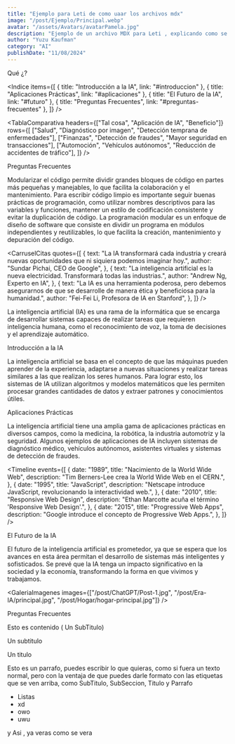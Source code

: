 ```yaml
---
title: "Ejemplo para Leti de como uaar los archivos mdx"
image: "/post/Ejemplo/Principal.webp"
avatar: "/assets/Avatars/avatarPamela.jpg"
description: "Ejemplo de un archivo MDX para Leti , explicando como se usa y como se estructura y como se ve"
author: "Yuzu Kaufman"
category: "AI"
publishDate: "11/08/2024"
---
```


<Parrafo> Qué ¿?</Parrafo>

<Indice
  items={[
    { title: "Introducción a la IA", link: "#introduccion" },
    { title: "Aplicaciones Prácticas", link: "#aplicaciones" },
    { title: "El Futuro de la IA", link: "#futuro" },
    { title: "Preguntas Frecuentes", link: "#preguntas-frecuentes" },
  ]}
/>

<TablaComparativa
  headers={["Tal cosa", "Aplicación de IA", "Beneficio"]}
  rows={[
    ["Salud", "Diagnóstico por imagen", "Detección temprana de enfermedades"],
    ["Finanzas", "Detección de fraudes", "Mayor seguridad en transacciones"],
    ["Automoción", "Vehículos autónomos", "Reducción de accidentes de tráfico"],
  ]}
/>

<Divider />

<Divider />

<SubTitulo id=""> Preguntas Frecuentes </SubTitulo>

<Accordion title="¿Por qué es importante modularizar?">
  <Parrafo>
    Modularizar el código permite dividir grandes bloques de código en partes más pequeñas y manejables, lo que facilita la
    colaboración y el mantenimiento.
  </Parrafo>
</Accordion>

<Accordion title="¿Como escribir coidgo limpio?">
  <Parrafo className="justify-normal italic">
    Para escribir código limpio es importante seguir buenas prácticas de programación, como utilizar nombres descriptivos para las
    variables y funciones, mantener un estilo de codificación consistente y evitar la duplicación de código.
  </Parrafo>
</Accordion>

<Accordion title="¿Qué es la programación modular?">
  <Parrafo>
    La programación modular es un enfoque de diseño de software que consiste en dividir un programa en módulos independientes y
    reutilizables, lo que facilita la creación, mantenimiento y depuración del código.
  </Parrafo>
</Accordion>

<Divider />

<CarruselCitas
  quotes={[
    {
      text: "La IA transformará cada industria y creará nuevas oportunidades que ni siquiera podemos imaginar hoy.",
      author: "Sundar Pichai, CEO de Google",
    },
    {
      text: "La inteligencia artificial es la nueva electricidad. Transformará todas las industrias.",
      author: "Andrew Ng, Experto en IA",
    },
    {
      text: "La IA es una herramienta poderosa, pero debemos asegurarnos de que se desarrolle de manera ética y beneficiosa para la humanidad.",
      author: "Fei-Fei Li, Profesora de IA en Stanford",
    },
  ]}
/>

<Parrafo>
  La inteligencia artificial (IA) es una rama de la informática que se encarga de desarrollar sistemas capaces de realizar tareas
  que requieren inteligencia humana, como el reconocimiento de voz, la toma de decisiones y el aprendizaje automático.
</Parrafo>

<SubTitulo id="introduccion">Introducción a la IA</SubTitulo>

<Parrafo>
  La inteligencia artificial se basa en el concepto de que las máquinas pueden aprender de la experiencia, adaptarse a nuevas
  situaciones y realizar tareas similares a las que realizan los seres humanos. Para lograr esto, los sistemas de IA utilizan
  algoritmos y modelos matemáticos que les permiten procesar grandes cantidades de datos y extraer patrones y conocimientos
  útiles.
</Parrafo>

<SubSeccion id="aplicaciones">Aplicaciones Prácticas</SubSeccion>

<Parrafo>
  La inteligencia artificial tiene una amplia gama de aplicaciones prácticas en diversos campos, como la medicina, la robótica, la
  industria automotriz y la seguridad. Algunos ejemplos de aplicaciones de IA incluyen sistemas de diagnóstico médico, vehículos
  autónomos, asistentes virtuales y sistemas de detección de fraudes.
</Parrafo>

<Divider />

<Timeline
  events={[
    {
      date: "1989",
      title: "Nacimiento de la World Wide Web",
      description: "Tim Berners-Lee crea la World Wide Web en el CERN.",
    },
    {
      date: "1995",
      title: "JavaScript",
      description: "Netscape introduce JavaScript, revolucionando la interactividad web.",
    },
    {
      date: "2010",
      title: "Responsive Web Design",
      description: "Ethan Marcotte acuña el término 'Responsive Web Design'.",
    },
    {
      date: "2015",
      title: "Progressive Web Apps",
      description: "Google introduce el concepto de Progressive Web Apps.",
    },
  ]}
/>

<Divider />

<SubSeccion id="futuro">El Futuro de la IA</SubSeccion>

<TarjetaInfo title="React" content="React es una biblioteca de JavaScript para construir interfaces de usuario." icon="⚛️" />

<Parrafo>
  El futuro de la inteligencia artificial es prometedor, ya que se espera que los avances en esta área permitan el desarrollo de
  sistemas más inteligentes y sofisticados. Se prevé que la IA tenga un impacto significativo en la sociedad y la economía,
  transformando la forma en que vivimos y trabajamos.
</Parrafo>

<Divider />

<GaleriaImagenes images={["/post/ChatGPT/Post-1.jpg", "/post/Era-IA/principal.jpg", "/post/Hogar/hogar-principal.jpg"]} />

<Divider />

<SubTitulo id=""> Preguntas Frecuentes </SubTitulo>

<SubTitulo id="preguntas-frecuentes">Esto es contenido ( Un SubTitulo) </SubTitulo>

<SubSeccion> Un subtitulo </SubSeccion>

<Titulo> Un titulo </Titulo>

<Parrafo>

Esto es un parrafo, puedes escribir lo que quieras, como si fuera un texto normal, pero con la ventaja de que puedes darle formato con las etiquetas que se ven arriba, como SubTitulo, SubSeccion, Titulo y Parrafo

</Parrafo>

- Listas
- xd
- owo
- uwu

<Parrafo>y Asi , ya veras como se vera</Parrafo>
